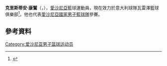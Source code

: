 '''克里斯蒂安·康鷲'''（{{lang-et|'''Kristjan Kangur'''}}，{{bd|1982年|10月23日}}），[[愛沙尼亞|愛沙尼亞]]籃球運動員，現在效力於意大利球隊瓦雷澤籃球俱樂部<ref>{{cite news|title=Pallacanestro Varese signs Kristjan Kangur|url=http://www.sportando.com/en/italy/serie-a/131110/pallacanestro-varese-signs-kristjan-kangur.html|accessdate=2014-08-11|work=Sportando.com|archive-url=https://web.archive.org/web/20140812210054/http://www.sportando.com/en/italy/serie-a/131110/pallacanestro-varese-signs-kristjan-kangur.html|archive-date=2014-08-12|dead-url=yes}}</ref>。他也代表[[愛沙尼亞國家男子籃球隊|愛沙尼亞國家男子籃球隊]]參賽。

== 參考資料 == 
{{reflist}}

{{KML总决赛最有价值球员}}

{{Authority control}}
{{DEFAULTSORT:Kangur, Kristjan}}
[[Category:爱沙尼亚男子篮球运动员|Category:爱沙尼亚男子篮球运动员]]